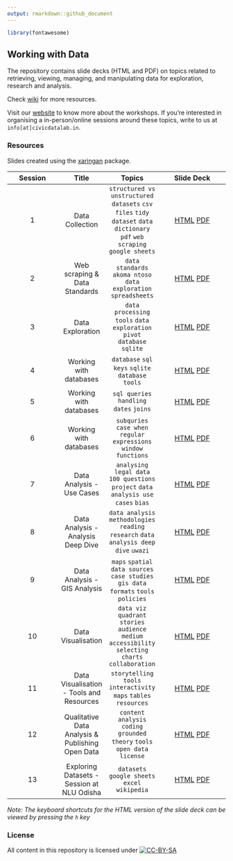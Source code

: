 ```yaml
---
output: rmarkdown::github_document
---
```



```r
library(fontawesome)
```

## Working with Data

The repository contains slide decks (HTML and PDF) on topics related to retrieving, viewing, managing, and manipulating data for exploration, research and analysis.

Check [wiki](https://github.com/CivicDataLab/Working-with-Data-Workshops/wiki/Resources) for more resources.

Visit our [website](https://civicdatalab.in/work/lawandjustice/data-workshops/) to know more about the workshops. If you're interested in organising a in-person/online sessions around these topics, write to us at `info[at]civicdatalab.in`. 


### Resources

Slides created using the [xaringan](https://github.com/yihui/xaringan) package. 

| Session | Title | Topics | Slide Deck | 
| :-----: | :---: | :--: | :--------: | 
| 1 | Data Collection | `structured vs unstructured datasets`  `csv files` `tidy dataset` `data dictionary` `pdf` `web scraping` `google sheets`| [HTML](https://civicdatalab.in/Working-with-Data-Workshops/modules/module_1_data_collection/session-1.html) [PDF](https://civicdatalab.in/Working-with-Data-Workshops/modules/module_1_data_collection/session-1.pdf) |
| 2 | Web scraping & Data Standards | `data standards` `akoma ntoso` `data exploration` `spreadsheets` | [HTML](https://civicdatalab.in/Working-with-Data-Workshops/modules/module_1_data_collection/session-2/session-2.html) [PDF](https://civicdatalab.in/Working-with-Data-Workshops/modules/module_1_data_collection/session-2/session-2.pdf) |
| 3 | Data Exploration | `data processing tools` `data exploration` `pivot` `database` `sqlite` | [HTML](https://civicdatalab.in/Working-with-Data-Workshops/modules/module_2_data_exploration/session-1.html) [PDF](https://civicdatalab.in/Working-with-Data-Workshops/modules/module_2_data_exploration/session-1.pdf) | 
| 4 | Working with databases | `database` `sql` `keys` `sqlite` `database tools` | [HTML](https://civicdatalab.in/Working-with-Data-Workshops/modules/module_2_data_exploration/session-2.html) [PDF](https://civicdatalab.in/Working-with-Data-Workshops/modules/module_2_data_exploration/session-2.pdf) |
| 5 | Working with databases | `sql queries` `handling dates` `joins` | [HTML](https://civicdatalab.in/Working-with-Data-Workshops/modules/module_2_data_exploration/session-3.html) [PDF](https://civicdatalab.in/Working-with-Data-Workshops/modules/module_2_data_exploration/session-3.pdf) | 
| 6 | Working with databases | `subquries` `case when` `regular expressions`  `window functions` | [HTML](https://civicdatalab.in/Working-with-Data-Workshops/modules/module_2_data_exploration/session-4.html) [PDF](https://civicdatalab.in/Working-with-Data-Workshops/modules/module_2_data_exploration/session-4.pdf) | 
| 7 | Data Analysis - Use Cases | `analysing legal data` `100 questions project` `data analysis use cases` `bias`  | [HTML](https://civicdatalab.in/Working-with-Data-Workshops/modules/module_3_data_analysis/session-1/session-1.html) [PDF](https://civicdatalab.in/Working-with-Data-Workshops/modules/module_3_data_analysis/session-1/session-1.pdf) |
| 8 | Data Analysis - Analysis Deep Dive | `data analysis methodologies` `reading research` `data analysis deep dive` `uwazi`|   [HTML](https://civicdatalab.in/Working-with-Data-Workshops/modules/module_3_data_analysis/session-2/session-2.html) [PDF](https://civicdatalab.in/Working-with-Data-Workshops/modules/module_3_data_analysis/session-2/session-2.pdf) |
| 9 | Data Analysis - GIS Analysis | `maps` `spatial data sources` `case studies` `gis data formats` `tools` `policies`| [HTML](https://docs.google.com/presentation/d/16-2zyEQI_Mn93LZ7iTcVKMG40POPGw_RThNwCsQNqls/edit?usp=sharing) [PDF](https://civicdatalab.in/Working-with-Data-Workshops/modules/module_3_data_analysis/session-3/session-3.pdf) | 
| 10 | Data Visualisation | `data viz quadrant` `stories` `audience` `medium` `accessibility` `selecting charts`  `collaboration` | [HTML](https://civicdatalab.in/Working-with-Data-Workshops/modules/module_4_data_viz/session-1/session-1.html) [PDF](https://civicdatalab.in/Working-with-Data-Workshops/modules/module_4_data_viz/session-1/session-1.pdf) |
| 11 | Data Visualisation - Tools and Resources | `storytelling` `tools` `interactivity` `maps` `tables` `resources` | [HTML](https://civicdatalab.in/Working-with-Data-Workshops/modules/module_4_data_viz/session-2/session-2.html) [PDF](https://civicdatalab.in/Working-with-Data-Workshops/modules/module_4_data_viz/session-2/session-2.pdf) | 
| 12 | Qualitative Data Analysis & Publishing Open Data | `content analysis` `coding` `grounded theory` `tools`  `open data license`  | [HTML](https://civicdatalab.in/Working-with-Data-Workshops/modules/module_5_qualitative_data_analysis/session-1.html) [PDF](https://civicdatalab.in/Working-with-Data-Workshops/modules/module_5_qualitative_data_analysis/session-1.pdf) | 
| 13 | Exploring Datasets - Session at NLU Odisha | `datasets` `google sheets` `excel` `wikipedia` | [HTML](https://civicdatalab.in/Working-with-Data-Workshops/modules/module_2_data_exploration/session_nluo.html) [PDF](https://civicdatalab.in/Working-with-Data-Workshops/modules/module_2_data_exploration/session_nluo.pdf) | 

_Note: The keyboard shortcuts for the HTML version of the slide deck can be viewed by pressing the `h` key_

### License
All content in this repository is licensed under [![CC-BY-SA](https://i.creativecommons.org/l/by-sa/4.0/88x31.png)](LICENSE.md)

